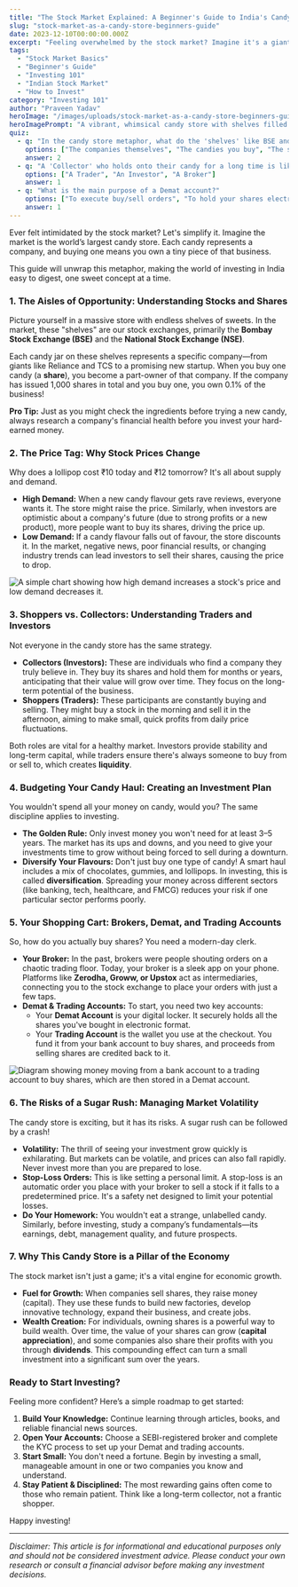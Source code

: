 ```yaml
---
title: "The Stock Market Explained: A Beginner's Guide to India's Candy Store"
slug: "stock-market-as-a-candy-store-beginners-guide"
date: 2023-12-10T00:00:00.000Z
excerpt: "Feeling overwhelmed by the stock market? Imagine it's a giant candy store. This guide uses a simple analogy to explain stocks, trading, and investing for beginners in India."
tags:
  - "Stock Market Basics"
  - "Beginner's Guide"
  - "Investing 101"
  - "Indian Stock Market"
  - "How to Invest"
category: "Investing 101"
author: "Praveen Yadav"
heroImage: "/images/uploads/stock-market-as-a-candy-store-beginners-guide/hero-image.jpg"
heroImagePrompt: "A vibrant, whimsical candy store with shelves filled with colorful jars. In the foreground, a person is looking at a glowing stock chart on a tablet, blending the world of sweets and finance."
quiz:
  - q: "In the candy store metaphor, what do the 'shelves' like BSE and NSE represent?"
    options: ["The companies themselves", "The candies you buy", "The stock exchanges"]
    answer: 2
  - q: "A 'Collector' who holds onto their candy for a long time is like which market participant?"
    options: ["A Trader", "An Investor", "A Broker"]
    answer: 1
  - q: "What is the main purpose of a Demat account?"
    options: ["To execute buy/sell orders", "To hold your shares electronically", "To get stock recommendations"]
    answer: 1
---
```


Ever felt intimidated by the stock market? Let's simplify it. Imagine the market is the world’s largest candy store. Each candy represents a company, and buying one means you own a tiny piece of that business.

This guide will unwrap this metaphor, making the world of investing in India easy to digest, one sweet concept at a time.

### 1. The Aisles of Opportunity: Understanding Stocks and Shares

Picture yourself in a massive store with endless shelves of sweets. In the market, these "shelves" are our stock exchanges, primarily the **Bombay Stock Exchange (BSE)** and the **National Stock Exchange (NSE)**.

Each candy jar on these shelves represents a specific company—from giants like Reliance and TCS to a promising new startup. When you buy one candy (a **share**), you become a part-owner of that company. If the company has issued 1,000 shares in total and you buy one, you own 0.1% of the business!

**Pro Tip:** Just as you might check the ingredients before trying a new candy, always research a company's financial health before you invest your hard-earned money.

### 2. The Price Tag: Why Stock Prices Change

Why does a lollipop cost ₹10 today and ₹12 tomorrow? It's all about supply and demand.

*   **High Demand:** When a new candy flavour gets rave reviews, everyone wants it. The store might raise the price. Similarly, when investors are optimistic about a company's future (due to strong profits or a new product), more people want to buy its shares, driving the price up.
*   **Low Demand:** If a candy flavour falls out of favour, the store discounts it. In the market, negative news, poor financial results, or changing industry trends can lead investors to sell their shares, causing the price to drop.

![A simple chart showing how high demand increases a stock's price and low demand decreases it.](/images/uploads/stock-market-as-a-candy-store-beginners-guide/supply-demand-prices.png)

### 3. Shoppers vs. Collectors: Understanding Traders and Investors

Not everyone in the candy store has the same strategy.

*   **Collectors (Investors):** These are individuals who find a company they truly believe in. They buy its shares and hold them for months or years, anticipating that their value will grow over time. They focus on the long-term potential of the business.
*   **Shoppers (Traders):** These participants are constantly buying and selling. They might buy a stock in the morning and sell it in the afternoon, aiming to make small, quick profits from daily price fluctuations.

Both roles are vital for a healthy market. Investors provide stability and long-term capital, while traders ensure there's always someone to buy from or sell to, which creates **liquidity**.

### 4. Budgeting Your Candy Haul: Creating an Investment Plan

You wouldn't spend all your money on candy, would you? The same discipline applies to investing.

*   **The Golden Rule:** Only invest money you won't need for at least 3–5 years. The market has its ups and downs, and you need to give your investments time to grow without being forced to sell during a downturn.
*   **Diversify Your Flavours:** Don't just buy one type of candy! A smart haul includes a mix of chocolates, gummies, and lollipops. In investing, this is called **diversification**. Spreading your money across different sectors (like banking, tech, healthcare, and FMCG) reduces your risk if one particular sector performs poorly.

### 5. Your Shopping Cart: Brokers, Demat, and Trading Accounts

So, how do you actually buy shares? You need a modern-day clerk.

*   **Your Broker:** In the past, brokers were people shouting orders on a chaotic trading floor. Today, your broker is a sleek app on your phone. Platforms like **Zerodha, Groww, or Upstox** act as intermediaries, connecting you to the stock exchange to place your orders with just a few taps.
*   **Demat & Trading Accounts:** To start, you need two key accounts:
    *   Your **Demat Account** is your digital locker. It securely holds all the shares you've bought in electronic format.
    *   Your **Trading Account** is the wallet you use at the checkout. You fund it from your bank account to buy shares, and proceeds from selling shares are credited back to it.

![Diagram showing money moving from a bank account to a trading account to buy shares, which are then stored in a Demat account.](/images/uploads/stock-market-as-a-candy-store-beginners-guide/demat-trading-flow.png)

### 6. The Risks of a Sugar Rush: Managing Market Volatility

The candy store is exciting, but it has its risks. A sugar rush can be followed by a crash!

*   **Volatility:** The thrill of seeing your investment grow quickly is exhilarating. But markets can be volatile, and prices can also fall rapidly. Never invest more than you are prepared to lose.
*   **Stop-Loss Orders:** This is like setting a personal limit. A stop-loss is an automatic order you place with your broker to sell a stock if it falls to a predetermined price. It's a safety net designed to limit your potential losses.
*   **Do Your Homework:** You wouldn't eat a strange, unlabelled candy. Similarly, before investing, study a company’s fundamentals—its earnings, debt, management quality, and future prospects.

### 7. Why This Candy Store is a Pillar of the Economy

The stock market isn't just a game; it's a vital engine for economic growth.

*   **Fuel for Growth:** When companies sell shares, they raise money (capital). They use these funds to build new factories, develop innovative technology, expand their business, and create jobs.
*   **Wealth Creation:** For individuals, owning shares is a powerful way to build wealth. Over time, the value of your shares can grow (**capital appreciation**), and some companies also share their profits with you through **dividends**. This compounding effect can turn a small investment into a significant sum over the years.

### Ready to Start Investing?

Feeling more confident? Here’s a simple roadmap to get started:
1.  **Build Your Knowledge:** Continue learning through articles, books, and reliable financial news sources.
2.  **Open Your Accounts:** Choose a SEBI-registered broker and complete the KYC process to set up your Demat and trading accounts.
3.  **Start Small:** You don't need a fortune. Begin by investing a small, manageable amount in one or two companies you know and understand.
4.  **Stay Patient & Disciplined:** The most rewarding gains often come to those who remain patient. Think like a long-term collector, not a frantic shopper.

Happy investing!

***

*Disclaimer: This article is for informational and educational purposes only and should not be considered investment advice. Please conduct your own research or consult a financial advisor before making any investment decisions.*